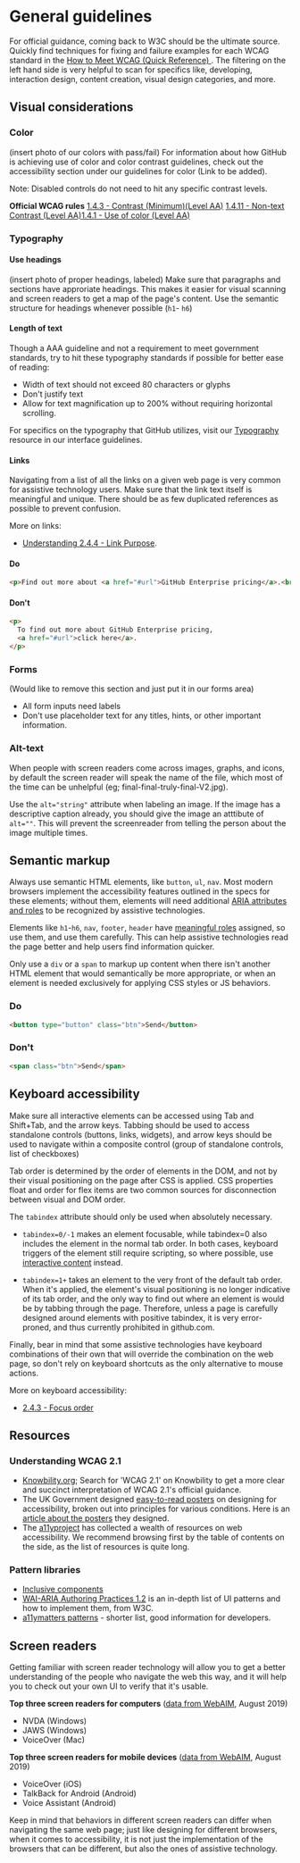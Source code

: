 # General guidelines

For official guidance, coming back to W3C should be the ultimate source. Quickly find techniques for fixing and failure examples for each WCAG standard in the [How to Meet WCAG (Quick Reference) ](https://www.w3.org/WAI/WCAG21/quickref/?versions=2.1&showtechniques=148&currentsidebar=%23col_customize#visual-presentation). The filtering on the left hand side is very helpful to scan for specifics like, developing, interaction design, content creation, visual design categories, and more. 

## Visual considerations

### Color
(insert photo of our colors with pass/fail)
For information about how GitHub is achieving use of color and color contrast guidelines, check out the accessibility section under our guidelines for color (Link to be added).

Note: Disabled controls do not need to hit any specific contrast levels. 

**Official WCAG rules**
[1.4.3 - Contrast (Minimum)(Level AA)](https://www.w3.org/WAI/WCAG21/Understanding/contrast-minimum.html)
[1.4.11 - Non-text Contrast (Level AA)](https://www.w3.org/WAI/WCAG21/Understanding/non-text-contrast.html)[1.4.1 - Use of color (Level AA)](https://www.w3.org/TR/UNDERSTANDING-WCAG20/visual-audio-contrast-without-color.html)

### Typography
#### Use headings
(insert photo of proper headings, labeled)
Make sure that paragraphs and sections have approriate headings. This makes it easier for visual scanning and screen readers to get a map of the page's content. Use the semantic structure for headings whenever possible (`h1`- `h6`)

#### Length of text
Though a AAA guideline and not a requirement to meet government standards, try to hit these typography standards if possible for better ease of reading:
- Width of text should not exceed 80 characters or glyphs 
- Don't justify text
- Allow for text magnification up to 200% without requiring horizontal scrolling.

For specifics on the typography that GitHub utilizes, visit our [Typography](https://primer.style/design/foundations/typography) resource in our interface guidelines.

#### Links
Navigating from a list of all the links on a given web page is very common for assistive technology users. Make sure that the link text itself is meaningful and unique. There should be as few duplicated references as possible to prevent confusion. 

More on links:
- [Understanding 2.4.4 - Link Purpose](https://www.w3.org/WAI/WCAG21/Understanding/link-purpose-in-context.html).
#### Do
```html
<p>Find out more about <a href="#url">GitHub Enterprise pricing</a>.<br /></p>
```
#### Don't
```html
<p>
  To find out more about GitHub Enterprise pricing,
  <a href="#url">click here</a>.
</p>
```

### Forms
(Would like to remove this section and just put it in our forms area)
- All form inputs need labels
- Don't use placeholder text for any titles, hints, or other important information. 

### Alt-text
When people with screen readers come across images, graphs, and icons, by default the screen reader will speak the name of the file, which most of the time can be unhelpful (eg; final-final-truly-final-V2.jpg). 

Use the `alt="string"` attribute when labeling an image. If the image has a descriptive caption already, you should give the image an atttibute of `alt=""`. This will prevent the screenreader from telling the person about the image multiple times. 

## Semantic markup
Always use semantic HTML elements, like `button`, `ul`, `nav`. Most modern browsers implement the accessibility features outlined in the specs for these elements; without them, elements will need additional [ARIA attributes and roles](https://www.w3.org/TR/wai-aria-1.2/) to be recognized by assistive technologies.

Elements like `h1`-`h6`, `nav`, `footer`, `header` have [meaningful roles](https://www.w3.org/TR/wai-aria-1.2/#role_definitions) assigned, so use them, and use them carefully. This can help assistive technologies read the page better and help users find information quicker.

Only use a `div` or a `span` to markup up content when there isn't another HTML element that would semantically be more appropriate, or when an element is needed exclusively for applying CSS styles or JS behaviors.

### Do
```html
<button type="button" class="btn">Send</button>
```

### Don't
```html
<span class="btn">Send</span>
```

## Keyboard accessibility
Make sure all interactive elements can be accessed using Tab and Shift+Tab, and the arrow keys. Tabbing should be used to access standalone controls (buttons, links, widgets), and arrow keys should be used to navigate within a composite control (group of standalone controls, list of checkboxes)

Tab order is determined by the order of elements in the DOM, and not by their visual positioning on the page after CSS is applied. CSS properties float and order for flex items are two common sources for disconnection between visual and DOM order.

The `tabindex` attribute should only be used when absolutely necessary.

- `tabindex=0/-1` makes an element focusable, while tabindex=0 also includes the element in the normal tab order. In both cases, keyboard triggers of the element still require scripting, so where possible, use [interactive content](https://html.spec.whatwg.org/multipage/dom.html#interactive-content) instead.

- `tabindex=1+` takes an element to the very front of the default tab order. When it's applied, the element's visual positioning is no longer indicative of its tab order, and the only way to find out where an element is would be by tabbing through the page. Therefore, unless a page is carefully designed around elements with positive tabindex, it is very error-proned, and thus currently prohibited in github.com.

Finally, bear in mind that some assistive technologies have keyboard combinations of their own that will override the combination on the web page, so don't rely on keyboard shortcuts as the only alternative to mouse actions.

More on keyboard accessibility:
- [2.4.3 - Focus order](https://www.w3.org/WAI/WCAG21/Understanding/focus-order.html)

## Resources

### Understanding WCAG 2.1

- [Knowbility.org](https://knowbility.org/search/?q=WCAG+2.1); Search for 'WCAG 2.1' on Knowbility to get a more clear and succinct interpretation of WCAG 2.1's official guidance. 
- The UK Government designed [easy-to-read posters](https://github.com/UKHomeOffice/posters/blob/master/accessibility/dos-donts/posters_en-UK/accessibility-posters-set.pdf) on designing for accessibility, broken out into principles for various conditions. Here is an [article about the posters](https://accessibility.blog.gov.uk/2016/09/02/dos-and-donts-on-designing-for-accessibility/) they designed.
- The [a11yproject](https://www.a11yproject.com/resources/#html-and-aria) has collected a wealth of resources on web accessibility. We recommend browsing first by the table of contents on the side, as the list of resources is quite long.

### Pattern libraries
- [Inclusive components](https://inclusive-components.design/)
- [WAI-ARIA Authoring Practices 1.2](https://www.w3.org/TR/wai-aria-practices-1.2/) is an in-depth list of UI patterns and how to implement them, from W3C. 
- [a11ymatters patterns](https://www.a11ymatters.com/patterns) - shorter list, good information for developers.

## Screen readers
Getting familiar with screen reader technology will allow you to get a better understanding of the people who navigate the web this way, and it will help you to check out your own UI to verify that it's usable. 

**Top three screen readers for computers** ([data from WebAIM](https://webaim.org/projects/screenreadersurvey8/), August 2019)
- NVDA (Windows)
- JAWS (Windows)
- VoiceOver (Mac)

**Top three screen readers for mobile devices** ([data from WebAIM](https://webaim.org/projects/screenreadersurvey8/), August 2019)
- VoiceOver (iOS)
- TalkBack for Android (Android)
- Voice Assistant (Android)

Keep in mind that behaviors in different screen readers can differ when navigating the same web page; just like designing for different browsers, when it comes to accessibility, it is not just the implementation of the browsers that can be different, but also the ones of assistive technology.